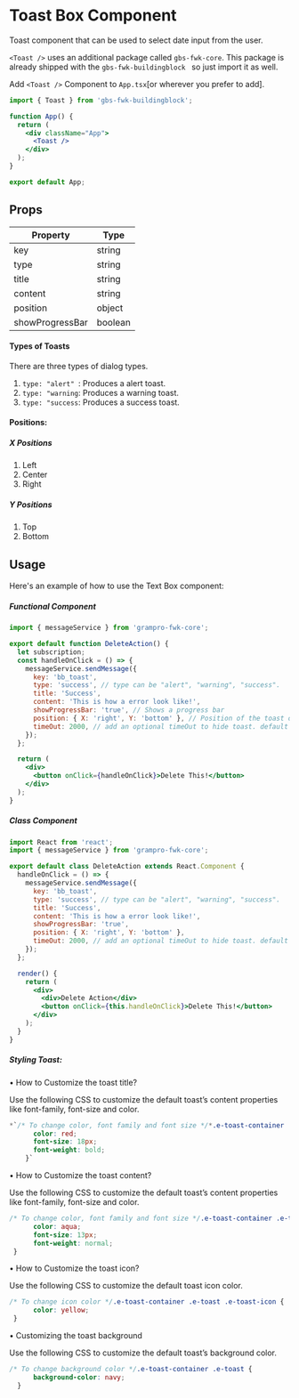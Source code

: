 # Toast Box Component

Toast component that can be used to select date input from the user.

`<Toast />` uses an additional package called `gbs-fwk-core`. This package is already shipped with the `gbs-fwk-buildingblock ` so just import it as well.

Add `<Toast />` Component to `App.tsx`[or wherever you prefer to add].

```jsx filename="App.tsx"
import { Toast } from 'gbs-fwk-buildingblock';

function App() {
  return (
    <div className="App">
      <Toast />
    </div>
  );
}

export default App;
```

## Props

| Property        | Type    |
| --------------- | ------- |
| key             | string  |
| type            | string  |
| title           | string  |
| content         | string  |
| position        | object  |
| showProgressBar | boolean |

#### Types of Toasts

There are three types of dialog types.

1. `type: "alert" `: Produces a alert toast.
2. `type: "warning`: Produces a warning toast.
3. `type: "success`: Produces a success toast.

#### Positions:

##### X Positions

1. Left
2. Center
3. Right

##### Y Positions

1. Top
2. Bottom

## Usage

Here's an example of how to use the Text Box component:

##### Functional Component

```jsx filename="App.tsx"
import { messageService } from 'grampro-fwk-core';

export default function DeleteAction() {
  let subscription;
  const handleOnClick = () => {
    messageService.sendMessage({
      key: 'bb_toast',
      type: 'success', // type can be "alert", "warning", "success".
      title: 'Success',
      content: 'This is how a error look like!',
      showProgressBar: 'true', // Shows a progress bar
      position: { X: 'right', Y: 'bottom' }, // Position of the toast on Screen
      timeOut: 2000, // add an optional timeOut to hide toast. default is 3000 ms
    });
  };

  return (
    <div>
      <button onClick={handleOnClick}>Delete This!</button>
    </div>
  );
}
```

##### Class Component

```jsx filename="App.tsx"
import React from 'react';
import { messageService } from 'grampro-fwk-core';

export default class DeleteAction extends React.Component {
  handleOnClick = () => {
    messageService.sendMessage({
      key: 'bb_toast',
      type: 'success', // type can be "alert", "warning", "success".
      title: 'Success',
      content: 'This is how a error look like!',
      showProgressBar: 'true',
      position: { X: 'right', Y: 'bottom' },
      timeOut: 2000, // add an optional timeOut to hide toast. default is 3000 ms
    });
  };

  render() {
    return (
      <div>
        <div>Delete Action</div>
        <button onClick={this.handleOnClick}>Delete This!</button>
      </div>
    );
  }
}
```

##### Styling Toast:

• How to Customize the toast title?

Use the following CSS to customize the default toast’s content properties like font-family, font-size and color.

```css filename="App.css"
*`/* To change color, font family and font size */*.e-toast-container .e-toast .e-toast-message .e-toast-title {
      color: red;
      font-size: 18px;
      font-weight: bold;
    }`
```

• How to Customize the toast content?

Use the following CSS to customize the default toast’s content properties like font-family, font-size and color.

```css filename="App.css"
/* To change color, font family and font size */.e-toast-container .e-toast .e-toast-message .e-toast-content {
      color: aqua;
      font-size: 13px;
      font-weight: normal;
 }
```

• How to Customize the toast icon?

Use the following CSS to customize the default toast icon color.

```css filename="App.css"
/* To change icon color */.e-toast-container .e-toast .e-toast-icon {
      color: yellow;
 }
```

• Customizing the toast background

Use the following CSS to customize the default toast’s background color.

```css filename="App.css"
/* To change background color */.e-toast-container .e-toast {
      background-color: navy;
  }
```
